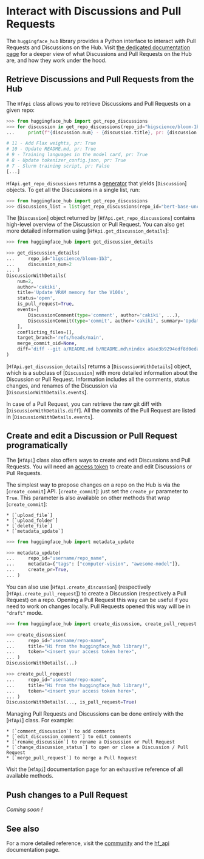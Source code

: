 # Interact with Discussions and Pull Requests 

The `huggingface_hub` library provides a Python interface to interact with Pull Requests and Discussions on the Hub.
Visit [the dedicated documentation page](https://huggingface.co/docs/hub/repositories-pull-requests-discussions)
for a deeper view of what Discussions and Pull Requests on the Hub are, and how they work under the hood.

## Retrieve Discussions and Pull Requests from the Hub

The `HfApi` class allows you to retrieve Discussions and Pull Requests on a given repo:

```python
>>> from huggingface_hub import get_repo_discussions
>>> for discussion in get_repo_discussions(repo_id="bigscience/bloom-1b3"):
...     print(f"{discussion.num} - {discussion.title}, pr: {discussion.is_pull_request}")

# 11 - Add Flax weights, pr: True
# 10 - Update README.md, pr: True
# 9 - Training languages in the model card, pr: True
# 8 - Update tokenizer_config.json, pr: True
# 7 - Slurm training script, pr: False
[...]
```

`HfApi.get_repo_discussions` returns a [generator](https://docs.python.org/3.7/howto/functional.html#generators) that yields
[`Discussion`] objects. To get all the Discussions in a single list, run:

```python
>>> from huggingface_hub import get_repo_discussions
>>> discussions_list = list(get_repo_discussions(repo_id="bert-base-uncased"))
```

The [`Discussion`] object returned by [`HfApi.get_repo_discussions`] contains high-level overview of the
Discussion or Pull Request. You can also get more detailed information using [`HfApi.get_discussion_details`]:

```python
>>> from huggingface_hub import get_discussion_details

>>> get_discussion_details(
...     repo_id="bigscience/bloom-1b3",
...     discussion_num=2
... )
DiscussionWithDetails(
    num=2,
    author='cakiki',
    title='Update VRAM memory for the V100s',
    status='open',
    is_pull_request=True,
    events=[
        DiscussionComment(type='comment', author='cakiki', ...),
        DiscussionCommit(type='commit', author='cakiki', summary='Update VRAM memory for the V100s', oid='1256f9d9a33fa8887e1c1bf0e09b4713da96773a', ...),
    ],
    conflicting_files=[],
    target_branch='refs/heads/main',
    merge_commit_oid=None,
    diff='diff --git a/README.md b/README.md\nindex a6ae3b9294edf8d0eda0d67c7780a10241242a7e..3a1814f212bc3f0d3cc8f74bdbd316de4ae7b9e3 100644\n--- a/README.md\n+++ b/README.md\n@@ -132,7 +132,7 [...]',
)
```

[`HfApi.get_discussion_details`] returns a [`DiscussionWithDetails`] object, which is a subclass of [`Discussion`]
with more detailed information about the Discussion or Pull Request. Information includes all the comments, status changes,
and renames of the Discussion via [`DiscussionWithDetails.events`].

In case of a Pull Request, you can retrieve the raw git diff with [`DiscussionWithDetails.diff`]. All the commits of the
Pull Request are listed in [`DiscussionWithDetails.events`].


## Create and edit a Discussion or Pull Request programatically

The [`HfApi`] class also offers ways to create and edit Discussions and Pull Requests.
You will need an [access token](https://huggingface.co/docs/hub/security-tokens) to create and edit Discussions
or Pull Requests.

The simplest way to propose changes on a repo on the Hub is via the [`create_commit`] API. [`create_commit`]: just 
set the `create_pr` parameter to `True`. This parameter is also available on other methods that wrap [`create_commit`]:

    * [`upload_file`]
    * [`upload_folder`]
    * [`delete_file`]
    * [`metadata_update`]

```python
>>> from huggingface_hub import metadata_update

>>> metadata_update(
...     repo_id="username/repo_name",
...     metadata={"tags": ["computer-vision", "awesome-model"]},
...     create_pr=True,
... )
```

You can also use [`HfApi.create_discussion`] (respectively [`HfApi.create_pull_request`]) to create a Discussion (respectively a Pull Request) on a repo.
Opening a Pull Request this way can be useful if you need to work on changes locally. Pull Requests opened this way will be in `"draft"` mode.

```python
>>> from huggingface_hub import create_discussion, create_pull_request

>>> create_discussion(
...     repo_id="username/repo-name",
...     title="Hi from the huggingface_hub library!",
...     token="<insert your access token here>",
... )
DiscussionWithDetails(...)

>>> create_pull_request(
...     repo_id="username/repo-name",
...     title="Hi from the huggingface_hub library!",
...     token="<insert your access token here>",
... )
DiscussionWithDetails(..., is_pull_request=True)
```

Managing Pull Requests and Discussions can be done entirely with the [`HfApi`] class. For example:

    * [`comment_discussion`] to add comments
    * [`edit_discussion_comment`] to edit comments
    * [`rename_discussion`] to rename a Discussion or Pull Request 
    * [`change_discussion_status`] to open or close a Discussion / Pull Request 
    * [`merge_pull_request`] to merge a Pull Request 


Visit the [`HfApi`] documentation page for an exhaustive reference of all available methods.

## Push changes to a Pull Request

*Coming soon !*

## See also

For a more detailed reference, visit the [community](/source/package_reference/community) and the [hf_api](/source/package_reference/hf_api) documentation page.

